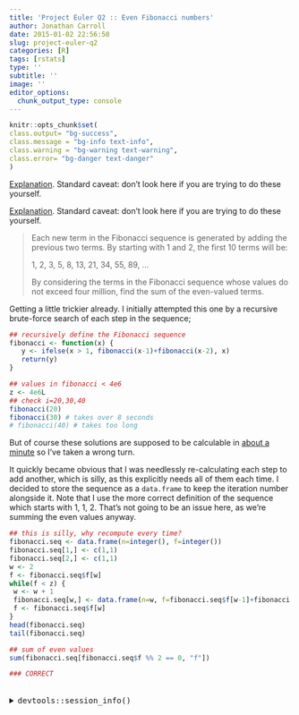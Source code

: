 ```yaml
---
title: 'Project Euler Q2 :: Even Fibonacci numbers'
author: Jonathan Carroll
date: 2015-01-02 22:56:50
slug: project-euler-q2
categories: [R]
tags: [rstats]
type: ''
subtitle: ''
image: ''
editor_options: 
  chunk_output_type: console
---
```


```r
knitr::opts_chunk$set(
class.output= "bg-success",
class.message = "bg-info text-info",
class.warning = "bg-warning text-warning",
class.error= "bg-danger text-danger"
)
```

[Explanation](http://jcarroll.com.au/2015/01/code/project-euler/). Standard caveat: don't look here if you are trying to do these yourself.

<!--more-->

[Explanation](http://jcarroll.com.au/2015/01/code/project-euler/). Standard caveat: don't look here if you are trying to do these yourself.


<blockquote>
Each new term in the Fibonacci sequence is generated by adding the previous two terms. By starting with 1 and 2, the first 10 terms will be:

1, 2, 3, 5, 8, 13, 21, 34, 55, 89, ...

By considering the terms in the Fibonacci sequence whose values do not exceed four million, find the sum of the even-valued terms.
</blockquote>

Getting a little trickier already. I initially attempted this one by a recursive brute-force search of each step in the sequence;

```r
## recursively define the Fibonacci sequence
fibonacci <- function(x) {
   y <- ifelse(x > 1, fibonacci(x-1)+fibonacci(x-2), x)
   return(y)
}

## values in fibonacci < 4e6
z <- 4e6L
## check i=20,30,40
fibonacci(20)
fibonacci(30) # takes over 8 seconds
# fibonacci(40) # takes too long
```

But of course these solutions are supposed to be calculable in [about a minute](https://projecteuler.net/about) so I've taken a wrong turn.

It quickly became obvious that I was needlessly re-calculating each step to add another, which is silly, as this explicitly needs all of them each time. I decided to store the sequence as a `data.frame` to keep the iteration number alongside it. Note that I use the more correct definition of the sequence which starts with 1, 1, 2. That's not going to be an issue here, as we're summing the even values anyway.

```r
## this is silly, why recompute every time?
fibonacci.seq <- data.frame(n=integer(), f=integer())
fibonacci.seq[1,] <- c(1,1)
fibonacci.seq[2,] <- c(1,1)
w <- 2
f <- fibonacci.seq$f[w]
while(f < z) {
 w <- w + 1
 fibonacci.seq[w,] <- data.frame(n=w, f=fibonacci.seq$f[w-1]+fibonacci.seq$f[w-2])
 f <- fibonacci.seq$f[w]
}
head(fibonacci.seq)
tail(fibonacci.seq)

## sum of even values
sum(fibonacci.seq[fibonacci.seq$f %% 2 == 0, "f"])

### CORRECT
```

<br />
<details>
  <summary>
    <tt>devtools::session_info()</tt>
  </summary>
```r
devtools::session_info()
```
</details>
<br />
